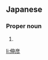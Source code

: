 ==Japanese==
{{ja-kanjitab|のぶ|ひこ}}

===Proper noun===
{{ja-pos|のぶひこ|proper}}

# {{given name|male|lang=ja|sort=のぶひこ}}

[[li:伸彦]]